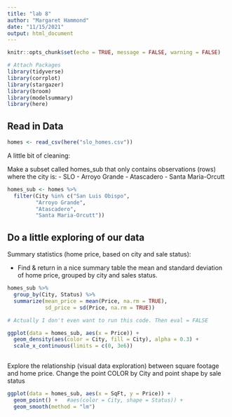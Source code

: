 ```yaml
---
title: "lab 8"
author: "Margaret Hammond"
date: "11/15/2021"
output: html_document
---
```


```r
knitr::opts_chunk$set(echo = TRUE, message = FALSE, warning = FALSE)

# Attach Packages
library(tidyverse)
library(corrplot)
library(stargazer)
library(broom)
library(modelsummary)
library(here)
```

## Read in Data
```r
homes <- read_csv(here("slo_homes.csv"))
```

A little bit of cleaning:

Make a subset called homes_sub that only contains observations (rows) where the city is:
- SLO
- Arroyo Grande
- Atascadero
- Santa Maria-Orcutt
```r
homes_sub <- homes %>% 
  filter(City %in% c("San Luis Obispo",
         "Arroyo Grande",
         "Atascadero",
         "Santa Maria-Orcutt"))
```

## Do a little exploring of our data

Summary statistics (home price, based on city and sale status):

- Find & return in a nice summary table the mean and standard deviation of home price, grouped by city and sales status.

```r
homes_sub %>% 
  group_by(City, Status) %>% 
  summarize(mean_price = mean(Price, na.rm = TRUE),
            sd_price = sd(Price, na.rm = TRUE))

# Actually I don't even want to run this code. Then eval = FALSE

ggplot(data = homes_sub, aes(x = Price)) +
  geom_density(aes(color = City, fill = City), alpha = 0.3) +
  scale_x_continuous(limits = c(0, 3e6))
  
```

Explore the relationship (visual data exploration) between square footage and home price. Change the point COLOR by City and point shape by sale status

```r
ggplot(data = homes_sub, aes(x = SqFt, y = Price)) +
  geom_point() +   #aes(color = City, shape = Status)) +
  geom_smooth(method = "lm")
```

